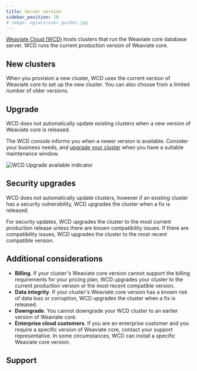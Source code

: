```yaml
---
title: Server version
sidebar_position: 10
# image: og/wcs/user_guides.jpg
---
```


[Weaviate Cloud (WCD)](https://console.weaviate.cloud/) hosts clusters that run the Weaviate core database server. WCD runs the current production version of Weaviate core.

## New clusters

When you provision a new cluster, WCD uses the current version of Weaviate core to set up the new cluster. You can also choose from a limited number of older versions.

## Upgrade

WCD does not automatically update existing clusters when a new version of Weaviate core is released.

The WCD console informs you when a newer version is available. Consider your business needs, and [upgrade your cluster](/developers/wcs/platform/version) when you have a suitable maintenance window.

![WCD Upgrade available indicator](../img/wcs-upgrade-details.jpg)


<Downtime125Note/>

## Security upgrades

 WCD does not automatically update clusters, however if an existing cluster has a security vulnerability, WCD upgrades the cluster when a fix is released.

 For security updates, WCD upgrades the cluster to the most current production release unless there are known compatibility issues. If there are compatibility issues, WCD upgrades the cluster to the most recent compatible version.

## Additional considerations

- **Billing**. If your cluster's Weaviate core version cannot support the billing requirements for your pricing plan, WCD upgrades your cluster to the current production version or the most recent compatible version.
- **Data integrity**. If your cluster's Weaviate core version has a known risk of data loss or corruption, WCD upgrades the cluster when a fix is released.
- **Downgrade**. You cannot downgrade your WCD cluster to an earlier version of Weaviate core.
- **Enterprise cloud customers**. If you are an enterprise customer and you require a specific version of Weaviate core, contact your support representative. In some circumstances, WCD can install a specific Weaviate core version.

## Support


<SupportAndTrouble />


<CustomScriptLoader/>
